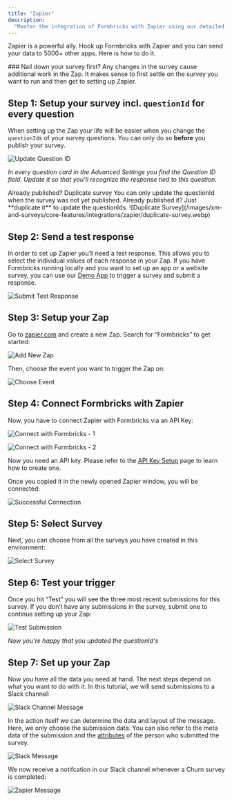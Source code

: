 ```yaml
---
title: "Zapier"
description:
  "Master the integration of Formbricks with Zapier using our detailed guide. Seamlessly connect your surveys to 5000+ apps, automate data transfers, and enhance feedback management. Start optimizing your workflow today."
---
```


Zapier is a powerful ally. Hook up Formbricks with Zapier and you can send your data to 5000+ other apps. Here is how to do it.

<Note>
  ### Nail down your survey first? Any changes in the survey cause additional
  work in the Zap. It makes sense to first settle on the survey you want to run
  and then get to setting up Zapier.
</Note>

## Step 1: Setup your survey incl. `questionId` for every question

When setting up the Zap your life will be easier when you change the `questionId`s of your survey questions. You can only do so **before** you publish your survey.

![Update Question ID](/images/xm-and-surveys/core-features/integrations/zapier/update-question-id.webp)

_In every question card in the Advanced Settings you find the Question ID field. Update it so that you’ll recognize the response tied to this question._

<Note>
  Already published? Duplicate survey You can only update the questionId
  when the survey was not yet published. Already published it? Just **duplicate
  it** to update the questionIds.
  ![Duplicate Survey](/images/xm-and-surveys/core-features/integrations/zapier/duplicate-survey.webp)
</Note>

## Step 2: Send a test response

In order to set up Zapier you’ll need a test response. This allows you to select the individual values of each response in your Zap. If you have Formbricks running locally and you want to set up an app or a website survey, you can use our [Demo App](/contributing/demo) to trigger a survey and submit a response.

![Submit Test Response](/images/xm-and-surveys/core-features/integrations/zapier/submit-test-response.webp)

## Step 3: Setup your Zap

Go to [zapier.com](https://zapier.com) and create a new Zap. Search for “Formbricks” to get started:

![Add New Zap](/images/xm-and-surveys/core-features/integrations/zapier/add-new-zap.webp)

Then, choose the event you want to trigger the Zap on:

![Choose Event](/images/xm-and-surveys/core-features/integrations/zapier/choose-event.webp)

## Step 4: Connect Formbricks with Zapier

Now, you have to connect Zapier with Formbricks via an API Key:

![Connect with Formbricks - 1](/images/xm-and-surveys/core-features/integrations/zapier/connect-with-formbricks-1.webp)

![Connect with Formbricks - 2](/images/xm-and-surveys/core-features/integrations/zapier/connect-with-formbricks-2.webp)


Now you need an API key. Please refer to the [API Key Setup](/additional-features/api#how-to-generate-an-api-key) page to learn how to create one.

Once you copied it in the newly opened Zapier window, you will be connected:

![Successful Connection](/images/xm-and-surveys/core-features/integrations/zapier/success-connected.webp)

## Step 5: Select Survey

Next, you can choose from all the surveys you have created in this environment:

![Select Survey](/images/xm-and-surveys/core-features/integrations/zapier/select-survey.webp)

## Step 6: Test your trigger

Once you hit “Test” you will see the three most recent submissions for this survey. If you don’t have any submissions in the survey, submit one to continue setting up your Zap:

![Test Submission](/images/xm-and-surveys/core-features/integrations/zapier/test-submission.webp)

_Now you're happy that you updated the questionId's_

## Step 7: Set up your Zap

Now you have all the data you need at hand. The next steps depend on what you want to do with it. In this tutorial, we will send submissions to a Slack channel:

![Slack Channel Message](/images/xm-and-surveys/core-features/integrations/zapier/slack-channel-msg.webp)

In the action itself we can determine the data and layout of the message. Here, we only choose the submission data. You can also refer to the meta data of the submission and the [attributes](/app-surveys/user-identification) of the person who submitted the survey.

![Slack Message](/images/xm-and-surveys/core-features/integrations/zapier/slack-message.webp)

We now receive a notifcation in our Slack channel whenever a Churn survey is completed:

![Zapier Message](/images/xm-and-surveys/core-features/integrations/zapier/zapier-message.webp)

